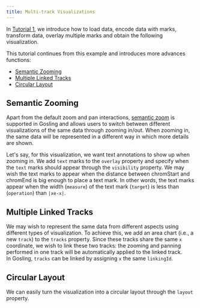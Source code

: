 ```yaml
---
title: Multi-track Visualizations
---
```


In <a href='./'>Tutorial 1</a>, we introduce how to load data, encode data with marks, transform data, overlay multiple marks and obtain the following visualization.

<GoslingComponent spec={stripJsonComments(SPEC_OVERLAP)} padding={20}/>


This tutorial continues from this example and introduces more advances functions: 
- [Semantic Zooming](#semantic-zooming)
- [Multiple Linked Tracks](#multiple-linked-tracks)
- [Circular Layout](#circular-layout)


## Semantic Zooming

Apart from the default zoom and pan interactions, [semantic zoom](https://github.com/gosling-lang/gosling-docs/blob/master/docs/semantic-zoom.md) is supported in Gosling and allows users to switch between different visualizations of the same data through zooming in/out. When zooming in, the same data will be represented in a different way in which more details are shown. 

Let's say, for this visualization, we want text annotations to show up when zooming in.
We add `text` marks to the `overlay` property and specify when the `text` marks should appear through the `visibility` property.
We may wish the text marks to appear when the distance between chromStart and chromEnd is big enough to place a text mark.
In other words, the text marks appear when the width (`measure`) of the text mark (`target`) is less than (`operation`) than `|xe-x|`.

<GoslingEditor spec={SPEC_ZOOM}/>



## Multiple Linked Tracks

We may wish to represent the same data from different aspects using different types of visualization.
To achieve this, we add an area chart (i.e., a new `track`) to the `tracks` property. 
Since these tracks share the same `x` coordinate, we wish to link these two tracks: the zooming and panning performed in one track will be automatically applied to the linked track.  
In Gosling, `tracks` can be linked by assigning `x` the same  `linkingId`. 

<GoslingEditor spec={SPEC_LINK}/>


## Circular Layout

We can easily turn the visualization into a circular layout through the `layout` property.

<GoslingEditor spec={SPEC_CIRCULAR} />

